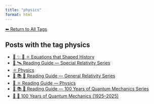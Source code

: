 ```yaml
---
title: "physics"
format: html
---
```


[⬅ Return to All Tags](../tags.qmd)

## Posts with the tag **physics**

- [📘 ✨ 🧮 ⚛️ Equations that Shaped History](/posts/mathematics/historical-equations.html)
- [🧭 🛰️ Reading Guide — Special Relativity Series](/posts/physics/guide-special-relativity.html)
- [⚛️ Physics](/posts/physics/index.html)
- [🧭 📚 🌠 Reading Guide — General Relativity Series](/posts/physics/guide-general-relativity.html)
- [🧭 ⚛️ Reading Guide — Physics](/posts/physics/guide-physics.html)
- [🧭 📚 🧬 Reading Guide — 100 Years of Quantum Mechanics Series](/posts/physics/guide-100-years-quantum-mechanics.html)
- [📘 🧬 100 Years of Quantum Mechanics (1925–2025)](/posts/physics/100-years-quantum-mechanics.html)
